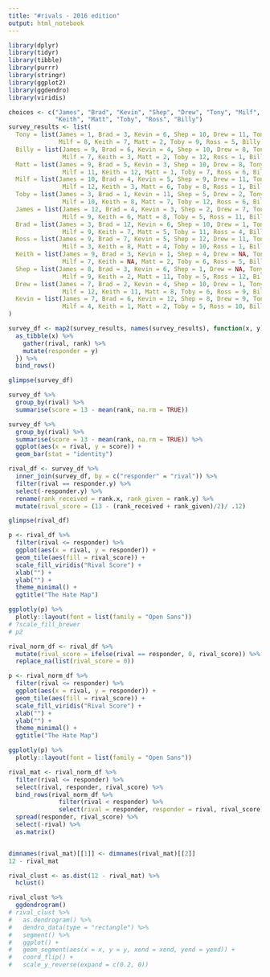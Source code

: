 ```yaml
---
title: "#rivals - 2016 edition"
output: html_notebook
---
```



```r
library(dplyr)
library(tidyr)
library(tibble)
library(purrr)
library(stringr)
library(ggplot2)
library(ggdendro)
library(viridis)
```


```r
choices <- c("James", "Brad", "Kevin", "Shep", "Drew", "Tony", "Milf", 
             "Keith", "Matt", "Toby", "Ross", "Billy")
survey_results <- list(
  Tony = list(James = 1, Brad = 3, Kevin = 6, Shep = 10, Drew = 11, Tony = 12,
              Milf = 8, Keith = 7, Matt = 2, Toby = 9, Ross = 5, Billy = 4),
  Billy = list(James = 9, Brad = 6, Kevin = 4, Shep = 10, Drew = 8, Tony = 5,
               Milf = 7, Keith = 3, Matt = 2, Toby = 12, Ross = 1, Billy = 11),
  Matt = list(James = 9, Brad = 5, Kevin = 3, Shep = 10, Drew = 8, Tony = 4,
               Milf = 11, Keith = 12, Matt = 1, Toby = 7, Ross = 6, Billy = 2),
  Milf = list(James = 10, Brad = 4, Kevin = 5, Shep = 9, Drew = 11, Tony = 7,
               Milf = 12, Keith = 3, Matt = 6, Toby = 8, Ross = 1, Billy = 2),
  Toby = list(James = 3, Brad = 1, Kevin = 11, Shep = 5, Drew = 2, Tony = 9,
               Milf = 10, Keith = 8, Matt = 7, Toby = 12, Ross = 6, Billy = 4),
  James = list(James = 12, Brad = 4, Kevin = 3, Shep = 2, Drew = 7, Tony = 1,
               Milf = 9, Keith = 6, Matt = 8, Toby = 5, Ross = 11, Billy = 10),
  Brad = list(James = 3, Brad = 12, Kevin = 6, Shep = 10, Drew = 1, Tony = 2,
               Milf = 9, Keith = 7, Matt = 5, Toby = 11, Ross = 4, Billy = 8),
  Ross = list(James = 9, Brad = 7, Kevin = 5, Shep = 12, Drew = 11, Tony = 6,
               Milf = 3, Keith = 8, Matt = 4, Toby = 10, Ross = 1, Billy = 2),
  Keith = list(James = 9, Brad = 3, Kevin = 1, Shep = 4, Drew = NA, Tony = 8,
               Milf = 7, Keith = NA, Matt = 2, Toby = 6, Ross = 5, Billy = 10),
  Shep = list(James = 8, Brad = 3, Kevin = 6, Shep = 1, Drew = NA, Tony = 10,
               Milf = 9, Keith = 2, Matt = 11, Toby = 5, Ross = 12, Billy = 4),
  Drew = list(James = 7, Brad = 2, Kevin = 4, Shep = 10, Drew = 1, Tony = 3,
               Milf = 12, Keith = 11, Matt = 8, Toby = 6, Ross = 9, Billy = 5),
  Kevin = list(James = 7, Brad = 6, Kevin = 12, Shep = 8, Drew = 9, Tony = 3,
               Milf = 4, Keith = 1, Matt = 2, Toby = 5, Ross = 10, Billy = 11)
)

survey_df <- map2(survey_results, names(survey_results), function(x, y) {
  as_tibble(x) %>% 
    gather(rival, rank) %>% 
    mutate(responder = y)
  }) %>% 
  bind_rows()

glimpse(survey_df)
```

```r
survey_df %>% 
  group_by(rival) %>% 
  summarise(score = 13 - mean(rank, na.rm = TRUE))

survey_df %>% 
  group_by(rival) %>% 
  summarise(score = 13 - mean(rank, na.rm = TRUE)) %>% 
  ggplot(aes(x = rival, y = score)) +
  geom_bar(stat = "identity")
```


```r
rival_df <- survey_df %>% 
  inner_join(survey_df, by = c("responder" = "rival")) %>% 
  filter(rival == responder.y) %>% 
  select(-responder.y) %>% 
  rename(rank_received = rank.x, rank_given = rank.y) %>% 
  mutate(rival_score = (13 - (rank_received + rank_given)/2)/ .12)

glimpse(rival_df)
```


```r
p <- rival_df %>% 
  filter(rival <= responder) %>% 
  ggplot(aes(x = rival, y = responder)) +
  geom_tile(aes(fill = rival_score)) +
  scale_fill_viridis("Rival Score") +
  xlab("") +
  ylab("") +
  theme_minimal() +
  ggtitle("The Hate Map")

ggplotly(p) %>%
  plotly::layout(font = list(family = "Open Sans"))
# ?scale_fill_brewer
# p2

```

```r
rival_norm_df <- rival_df %>% 
  mutate(rival_score = ifelse(rival == responder, 0, rival_score)) %>% 
  replace_na(list(rival_score = 0))
```

```r
p <- rival_norm_df %>% 
  filter(rival <= responder) %>% 
  ggplot(aes(x = rival, y = responder)) +
  geom_tile(aes(fill = rival_score)) +
  scale_fill_viridis("Rival Score") +
  xlab("") +
  ylab("") +
  theme_minimal() +
  ggtitle("The Hate Map")

ggplotly(p) %>%
  plotly::layout(font = list(family = "Open Sans"))
```

```r
rival_mat <- rival_norm_df %>% 
  filter(rival <= responder) %>% 
  select(rival, responder, rival_score) %>% 
  bind_rows(rival_norm_df %>% 
              filter(rival < responder) %>% 
              select(rival = responder, responder = rival, rival_score)) %>% 
  spread(responder, rival_score) %>% 
  select(-rival) %>% 
  as.matrix()


dimnames(rival_mat)[[1]] <- dimnames(rival_mat)[[2]]
12 - rival_mat
```

```r
rival_clust <- as.dist(12 - rival_mat) %>% 
  hclust()

rival_clust %>% 
  ggdendrogram()
# rival_clust %>% 
#   as.dendrogram() %>% 
#   dendro_data(type = "rectangle") %>% 
#   segment() %>% 
#   ggplot() +
#   geom_segment(aes(x = x, y = y, xend = xend, yend = yend)) + 
#   coord_flip() + 
#   scale_y_reverse(expand = c(0.2, 0))
```

